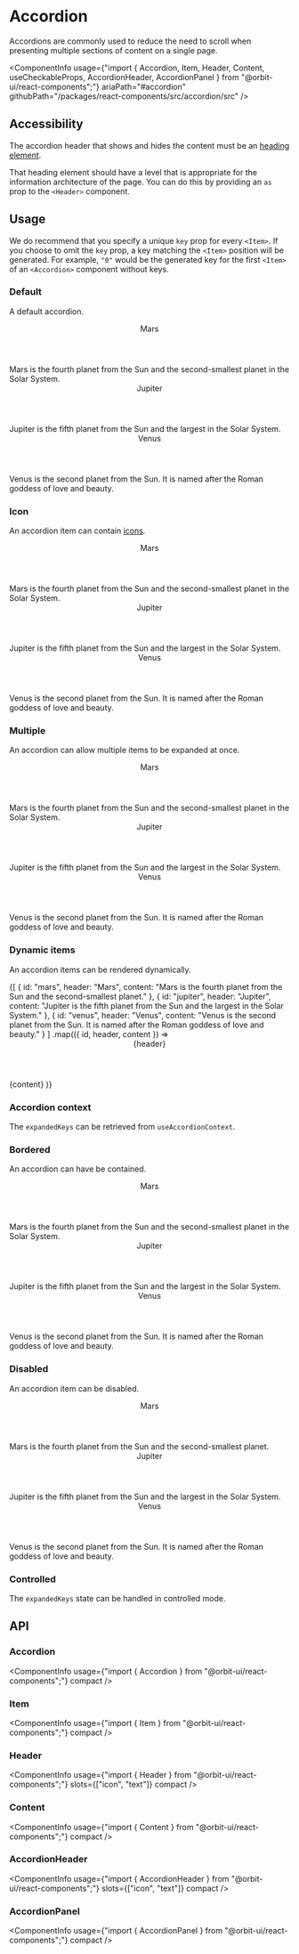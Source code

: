 
<Meta
    title="Components/Accordion"
    id="accordion"
/>

# Accordion

<Tagline>Accordions are commonly used to reduce the need to scroll when presenting multiple sections of content on a single page.</Tagline>

<ComponentInfo
    usage={"import { Accordion, Item, Header, Content, useCheckableProps, AccordionHeader, AccordionPanel } from \"@orbit-ui/react-components\";"}
    ariaPath="#accordion"
    githubPath="/packages/react-components/src/accordion/src"
/>

## Accessibility

The accordion header that shows and hides the content must be an [heading element](https://developer.mozilla.org/en-US/docs/Web/HTML/Element/Heading_Elements).

That heading element should have a level that is appropriate for the information architecture of the page. You can do this by providing an `as` prop to the `<Header>` component.

## Usage

We do recommend that you specify a unique `key` prop for every `<Item>`. If you choose to omit the `key` prop, a key matching the `<Item>` position will be generated. For example, `"0"` would be the generated key for the first `<Item>` of an `<Accordion>` component without keys.

### Default

A default accordion.

<Preview>
    <Story name="default">
        <Accordion>
            <Item key="mars">
                <Header as="h3">Mars</Header>
                <Content>Mars is the fourth planet from the Sun and the second-smallest planet in the Solar System.</Content>
            </Item>
            <Item key="jupiter">
                <Header as="h3">Jupiter</Header>
                <Content>Jupiter is the fifth planet from the Sun and the largest in the Solar System.</Content>
            </Item>
            <Item key="venus">
                <Header as="h3">Venus</Header>
                <Content>Venus is the second planet from the Sun. It is named after the Roman goddess of love and beauty.</Content>
            </Item>
        </Accordion>
    </Story>
</Preview>

### Icon

An accordion item can contain [icons](?path=/docs/icon-gallery--page).

<Preview>
    <Story name="icon">
        <Accordion>
            <Item key="mars">
                <Header as="h3">
                    <NotificationIcon />
                    <Text>Mars</Text>
                </Header>
                <Content>Mars is the fourth planet from the Sun and the second-smallest planet in the Solar System.</Content>
            </Item>
            <Item key="jupiter">
                <Header as="h3">
                    <InfoIcon />
                    <Text>Jupiter</Text>
                </Header>
                <Content>Jupiter is the fifth planet from the Sun and the largest in the Solar System.</Content>
            </Item>
            <Item key="venus">
                <Header as="h3">
                    <HelpIcon />
                    <Text>Venus</Text>
                </Header>
                <Content>Venus is the second planet from the Sun. It is named after the Roman goddess of love and beauty.</Content>
            </Item>
        </Accordion>
    </Story>
</Preview>

### Multiple

An accordion can allow multiple items to be expanded at once.

<Preview>
    <Story name="multiple">
        <Accordion expansionMode="multiple">
            <Item key="mars">
                <Header as="h3">Mars</Header>
                <Content>Mars is the fourth planet from the Sun and the second-smallest planet in the Solar System.</Content>
            </Item>
            <Item key="jupiter">
                <Header as="h3">Jupiter</Header>
                <Content>Jupiter is the fifth planet from the Sun and the largest in the Solar System.</Content>
            </Item>
            <Item key="venus">
                <Header as="h3">Venus</Header>
                <Content>Venus is the second planet from the Sun. It is named after the Roman goddess of love and beauty.</Content>
            </Item>
        </Accordion>
    </Story>
</Preview>

### Dynamic items

An accordion items can be rendered dynamically.

<Preview>
    <Story name="dynamic items">
        <Accordion aria-label="Planets">
            {[
                { id: "mars", header: "Mars", content: "Mars is the fourth planet from the Sun and the second-smallest planet." },
                { id: "jupiter", header: "Jupiter", content: "Jupiter is the fifth planet from the Sun and the largest in the Solar System." },
                { id: "venus", header: "Venus", content: "Venus is the second planet from the Sun. It is named after the Roman goddess of love and beauty." }
            ]
                .map(({ id, header, content }) =>
                    <Item key={id}>
                        <Header as="h3">{header}</Header>
                        <Content>{content}</Content>
                    </Item>
                )}
        </Accordion>
    </Story>
</Preview>

### Accordion context

The `expandedKeys` can be retrieved from `useAccordionContext`.

<Preview filePath="/accordion/docs/AccordionContext" />

### Bordered

An accordion can have be contained.

<Preview>
    <Story name="bordered">
        <Accordion variant="bordered">
            <Item key="mars">
                <Header as="h3">Mars</Header>
                <Content>Mars is the fourth planet from the Sun and the second-smallest planet in the Solar System.</Content>
            </Item>
            <Item key="jupiter">
                <Header as="h3">Jupiter</Header>
                <Content>Jupiter is the fifth planet from the Sun and the largest in the Solar System.</Content>
            </Item>
            <Item key="venus">
                <Header as="h3">Venus</Header>
                <Content>Venus is the second planet from the Sun. It is named after the Roman goddess of love and beauty.</Content>
            </Item>
        </Accordion>
    </Story>
</Preview>

### Disabled

An accordion item can be disabled.

<Preview>
    <Story name="disabled item">
        <Accordion>
            <Item key="mars">
                <Header as="h3">Mars</Header>
                <Content>Mars is the fourth planet from the Sun and the second-smallest planet.</Content>
            </Item>
            <Item disabled key="jupiter">
                <Header as="h3">Jupiter</Header>
                <Content>Jupiter is the fifth planet from the Sun and the largest in the Solar System.</Content>
            </Item>
            <Item key="venus">
                <Header as="h3">Venus</Header>
                <Content>Venus is the second planet from the Sun. It is named after the Roman goddess of love and beauty.</Content>
            </Item>
        </Accordion>
    </Story>
</Preview>

### Controlled

The `expandedKeys` state can be handled in controlled mode.

<Preview filePath="/accordion/docs/ControlledAccordion" />

## API

### Accordion

<ComponentInfo
    usage={"import { Accordion } from \"@orbit-ui/react-components\";"}
    compact
/>

<ArgsTable of={InnerAccordion} sort="alpha" />

### Item

<ComponentInfo
    usage={"import { Item } from \"@orbit-ui/react-components\";"}
    compact
/>

<ArgsTable of={InnerItem} sort="alpha" />

### Header

<ComponentInfo
    usage={"import { Header } from \"@orbit-ui/react-components\";"}
    slots={["icon", "text"]}
    compact
/>

<ArgsTable of={InnerHeader} sort="alpha" />

### Content

<ComponentInfo
    usage={"import { Content } from \"@orbit-ui/react-components\";"}
    compact
/>

<ArgsTable of={InnerContent} sort="alpha" />

### AccordionHeader

<ComponentInfo
    usage={"import { AccordionHeader } from \"@orbit-ui/react-components\";"}
    slots={["icon", "text"]}
    compact
/>

<ArgsTable of={InnerAccordionHeader} sort="alpha" />

### AccordionPanel

<ComponentInfo
    usage={"import { AccordionPanel } from \"@orbit-ui/react-components\";"}
    compact
/>

<ArgsTable of={InnerAccordionPanel} sort="alpha" />
